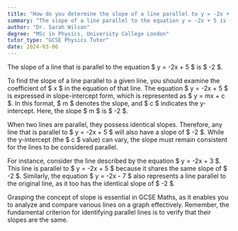 ```yaml
---
title: "How do you determine the slope of a line parallel to y = -2x + 5?"
summary: "The slope of a line parallel to the equation y = -2x + 5 is -2, indicating that parallel lines share the same slope."
author: "Dr. Sarah Wilson"
degree: "MSc in Physics, University College London"
tutor_type: "GCSE Physics Tutor"
date: 2024-03-06
---
```


The slope of a line that is parallel to the equation $ y = -2x + 5 $ is $ -2 $.

To find the slope of a line parallel to a given line, you should examine the coefficient of $ x $ in the equation of that line. The equation $ y = -2x + 5 $ is expressed in slope-intercept form, which is represented as $ y = mx + c $. In this format, $ m $ denotes the slope, and $ c $ indicates the y-intercept. Here, the slope $ m $ is $ -2 $.

When two lines are parallel, they possess identical slopes. Therefore, any line that is parallel to $ y = -2x + 5 $ will also have a slope of $ -2 $. While the y-intercept (the $ c $ value) can vary, the slope must remain consistent for the lines to be considered parallel.

For instance, consider the line described by the equation $ y = -2x + 3 $. This line is parallel to $ y = -2x + 5 $ because it shares the same slope of $ -2 $. Similarly, the equation $ y = -2x - 7 $ also represents a line parallel to the original line, as it too has the identical slope of $ -2 $.

Grasping the concept of slope is essential in GCSE Maths, as it enables you to analyze and compare various lines on a graph effectively. Remember, the fundamental criterion for identifying parallel lines is to verify that their slopes are the same.
    